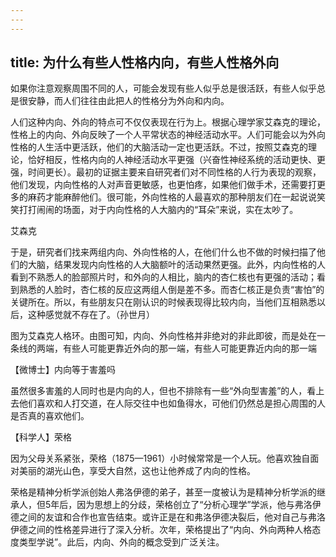```yaml
---
---
---
```

title: 为什么有些人性格内向，有些人性格外向
---




如果你注意观察周围不同的人，可能会发现有些人似乎总是很活跃，有些人似乎总是很安静，而人们往往由此把人的性格分为外向和内向。

人们这种内向、外向的特点可不仅仅表现在行为上。根据心理学家艾森克的理论，性格上的内向、外向反映了一个人平常状态的神经活动水平。人们可能会以为外向性格的人生活中更活跃，他们的大脑活动一定也更活跃。不过，按照艾森克的理论，恰好相反，性格内向的人神经活动水平更强（兴奋性神经系统的活动更快、更强，时间更长）。最初的证据主要来自研究者们对不同性格的人行为表现的观察，他们发现，内向性格的人对声音更敏感，也更怕疼，如果他们做手术，还需要打更多的麻药才能麻醉他们。很可能，外向性格的人最喜欢的那种朋友们在一起说说笑笑打打闹闹的场面，对于内向性格的人大脑内的“耳朵”来说，实在太吵了。

艾森克



于是，研究者们找来两组内向、外向性格的人，在他们什么也不做的时候扫描了他们的大脑，结果发现内向性格的人大脑额叶的活动果然更强。此外，内向性格的人看到不熟悉人的脸部照片时，和外向的人相比，脑内的杏仁核也有更强的活动；看到熟悉的人脸时，杏仁核的反应这两组人倒是差不多。而杏仁核正是负责“害怕”的关键所在。所以，有些朋友只在刚认识的时候表现得比较内向，当他们互相熟悉以后，这种感觉就不存在了。（孙世月）

图为艾森克人格环。由图可知，内向、外向性格并非绝对的非此即彼，而是处在一条线的两端，有些人可能更靠近外向的那一端，有些人可能更靠近内向的那一端





【微博士】内向等于害羞吗

虽然很多害羞的人同时也是内向的人，但也不排除有一些“外向型害羞”的人，看上去他们喜欢和人打交道，在人际交往中也如鱼得水，可他们仍然总是担心周围的人是否真的喜欢他们。

【科学人】荣格



因为父母关系紧张，荣格（1875—1961）小时候常常是一个人玩。他喜欢独自面对美丽的湖光山色，享受大自然，这也让他养成了内向的性格。

荣格是精神分析学派创始人弗洛伊德的弟子，甚至一度被认为是精神分析学派的继承人，但5年后，因为思想上的分歧，荣格创立了“分析心理学”学派，他与弗洛伊德之间的友谊和合作也宣告结束。或许正是在和弗洛伊德决裂后，他对自己与弗洛伊德之间的性格差异进行了深入分析。次年，荣格提出了“内向、外向两种人格态度类型学说”。此后，内向、外向的概念受到广泛关注。